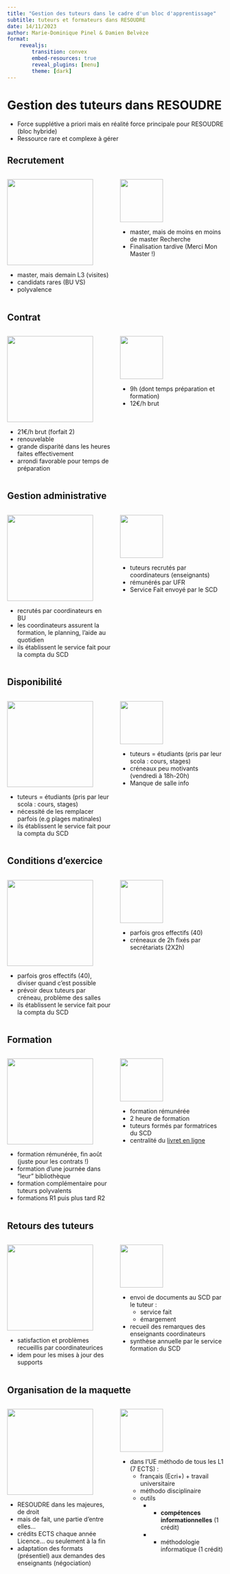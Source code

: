 ```yaml
---
title: "Gestion des tuteurs dans le cadre d'un bloc d'apprentissage"
subtitle: tuteurs et formateurs dans RESOUDRE
date: 14/11/2023
author: Marie-Dominique Pinel & Damien Belvèze
format: 
    revealjs:
        transition: convex
        embed-resources: true
        reveal_plugins: [menu]
        theme: [dark]
---
```


# Gestion des tuteurs dans RESOUDRE {background-color="#fef1da"}

- Force supplétive a priori mais en réalité force principale pour RESOUDRE (bloc hybride)
- Ressource rare et complexe à gérer

## Recrutement{background-color="#fef1da"}
:::: {.columns}
::: {.column width="50%" .incremental }

![](images/logo_UR.png){width="200px"}

- master, mais demain L3 (visites)
- candidats rares (BU VS)
- polyvalence

:::
::: {.column width="50%" .incremental}

![](images/logo_UR2.png){width="100px"}

- master, mais de moins en moins de master Recherche
- Finalisation tardive (Merci Mon Master !)


:::
::::

## Contrat{background-color="#fef1da"}
:::: {.columns}
::: {.column width="50%" .incremental}

![](images/logo_UR.png){width="200px"}

- 21€/h brut (forfait 2)
- renouvelable
- grande disparité dans les heures faites effectivement
- arrondi favorable pour temps de préparation

:::
::: {.column width="50%" .incremental}

![](images/logo_UR2.png){width="100px"}

- 9h (dont temps préparation et formation)
- 12€/h brut


:::
::::

## Gestion administrative{background-color="#fef1da"}
:::: {.columns}
::: {.column width="50%"}

![](images/logo_UR.png){width="200px"}

- recrutés par coordinateurs en BU
- les coordinateurs assurent la formation, le planning, l'aide au quotidien
- ils établissent le service fait pour la compta du SCD

:::
::: {.column width="50%"}

![](images/logo_UR2.png){width="100px"}

- tuteurs recrutés par coordinateurs (enseignants)
- rémunérés par UFR
- Service Fait envoyé par le SCD


:::
::::

## Disponibilité{background-color="#fef1da"}
:::: {.columns}
::: {.column width="50%" .incremental}

![](images/logo_UR.png){width="200px"}

- tuteurs = étudiants (pris par leur scola : cours, stages)
- nécessité de les remplacer parfois (e.g plages matinales)
- ils établissent le service fait pour la compta du SCD

:::
::: {.column width="50%" .incremental}

![](images/logo_UR2.png){width="100px"}

- tuteurs = étudiants (pris par leur scola : cours, stages)
- créneaux peu motivants (vendredi à 18h-20h)
- Manque de salle info


:::
::::

## Conditions d'exercice{background-color="#fef1da"}
:::: {.columns}
::: {.column width="50%" .incremental}

![](images/logo_UR.png){width="200px"}

- parfois gros effectifs (40), diviser quand c'est possible
- prévoir deux tuteurs par créneau, problème des salles
- ils établissent le service fait pour la compta du SCD

:::
::: {.column width="50%" .incremental}

![](images/logo_UR2.png){width="100px"}

- parfois gros effectifs (40)
- créneaux de 2h fixés par secrétariats (2X2h)

:::
::::

## Formation{background-color="#fef1da" .smaller}
:::: {.columns}
::: {.column width="50%"}

![](images/logo_UR.png){width="200px"}

- formation rémunérée, fin août (juste pour les contrats !)
- formation d'une journée dans "leur" bibliothèque
- formation complémentaire pour tuteurs polyvalents
- formations R1 puis plus tard R2

:::
::: {.column width="50%"}

![](images/logo_UR2.png){width="100px"}

- formation rémunérée
- 2 heure de formation
- tuteurs formés par formatrices du SCD
- centralité du [livret en ligne](https://tutos.bu.univ-rennes2.fr/c.php?g=703050)

:::
::::
## Retours des tuteurs{background-color="#fef1da" .smaller}
:::: {.columns}
::: {.column width="50%" .incremental}

![](images/logo_UR.png){width="200px"}

- satisfaction et problèmes recueillis par coordinateurices
- idem pour les mises à jour des supports

:::
::: {.column width="50%" .incremental}

![](images/logo_UR2.png){width="100px"}

- envoi de documents au SCD par le tuteur :
    * service fait
    * émargement
- recueil des remarques des enseignants coordinateurs
- synthèse annuelle par le service formation du SCD

:::
::::

## Organisation de la maquette{background-color="#fef1da" .smaller}
:::: {.columns}
::: {.column width="50%"}

![](images/logo_UR.png){width="200px"}

- RESOUDRE dans les majeures, de droit
- mais de fait, une partie d'entre elles...
- crédits ECTS chaque année Licence... ou seulement à la fin
- adaptation des formats (présentiel) aux demandes des enseignants (négociation)

:::
::: {.column width="50%"}

![](images/logo_UR2.png){width="100px"}

- dans l'UE méthodo de tous les L1 (7 ECTS) :
    * français (Ecri+) + travail universitaire
    * méthodo disciplinaire
    * outils
        * - **compétences informationnelles** (1 crédit)
        * - méthodologie informatique (1 crédit)

:::
::::

## {background-image="images/questions.gif" background-size="contain"}

